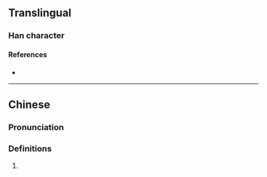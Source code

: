 {{character info/new}}
==Translingual==

===Han character===
{{Han char|rn=72|rad=日|as=08|sn=12|four=|canj=ADD|ids=⿰日林}}

====References====
* {{Han ref|kx=0497.250|dkj=14018|dj=0865.070|hdz=21517.040|uh=667D|ud=26237}}

----

==Chinese==
{{zh-forms}}

===Pronunciation===
{{zh-pron
|m=lín
|m-s=
|dg=
|c=lam4
|c-t=
|g=
|h=pfs=
|j=
|mb=
|md=
|mn=
|mn-t=
|w=
|x=
|mc=y
|oc=y
|cat=
}}

===Definitions===
{{zh-hanzi}}

# {{zh-only|晽晽}}